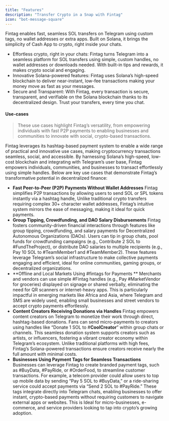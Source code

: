 ```yaml
---
title: "Features"
description: "Transfer Crypto in a Snap with Fintag"
icon: "bot-message-square"
---
```


Fintag enables fast, seamless SOL transfers on Telegram using custom tags, no wallet addresses or extra apps. Built on Solana, it brings the simplicity of Cash App to crypto, right inside your chats.

- Effortless crypto, right in your chats: Fintag turns Telegram into a seamless platform for SOL transfers using simple, custom handles, no wallet addresses or downloads needed. With built-in tips and rewards, it makes crypto social and engaging.
- Innovative Solana-powered features: Fintag uses Solana’s high-speed blockchain to deliver near-instant, low-fee transactions making your money move as fast as your messages.
- Secure and Transparent: With Fintag, every transaction is secure, transparent, and verifiable on the Solana blockchain thanks to its decentralized design. Trust your transfers, every time you chat.

#### **Use-cases**

> These use cases highlight Fintag’s versatility, from empowering individuals with fast P2P payments to enabling businesses and communities to innovate with social, crypto-based transactions.

Fintag leverages its hashtag-based payment system to enable a wide range of practical and innovative use cases, making cryptocurrency transactions seamless, social, and accessible. By harnessing Solana’s high-speed, low-cost blockchain and integrating with Telegram’s user base, Fintag empowers individuals, communities, and businesses to transact effortlessly using simple handles. Below are key use cases that demonstrate Fintag’s transformative potential in decentralized finance:

- **Fast Peer-to-Peer (P2P) Payments Without Wallet Addresses** Fintag simplifies P2P transactions by allowing users to send SOL or SPL tokens instantly via a hashtag handle, Unlike traditional crypto transfers requiring complex 30+ character wallet addresses, Fintag’s intuitive system mirrors the ease of messaging, making it ideal for quick payments.
- **Group Tipping, Crowdfunding, and DAO Salary Disbursements** Fintag fosters community-driven financial interactions through features like group tipping, crowdfunding, and salary payments for Decentralized Autonomous Organizations (DAOs). Users can tip in group chats, pool funds for crowdfunding campaigns (e.g., Contribute 2 SOL to #FundTheProject), or distribute DAO salaries to multiple recipients (e.g., Pay 10 SOL to #TeamMember1 and #TeamMember2). These features leverage Telegram’s social infrastructure to make collective payments engaging and efficient, ideal for online communities, gaming groups, or decentralized organizations.
- **Offline and Local Markets Using #fintags for Payments ** Merchants and vendors can use simple #Fintag handles (e.g., Pay #MarketVendor for groceries) displayed on signage or shared verbally, eliminating the need for QR scanners or internet-heavy apps. This is particularly impactful in emerging markets like Africa and Asia, where Telegram and SMS are widely used, enabling small businesses and street vendors to accept crypto payments effortlessly.
- **Content Creators Receiving Donations via Handles** Fintag empowers content creators on Telegram to monetize their work through direct, hashtag-based donations. Fans can send micro-payments to creators using handles like “Donate 1 SOL to #**CoolCreator**” within group chats or channels. This seamless donation system supports creators such as artists, or influencers, fostering a vibrant creator economy within Telegram’s ecosystem. Unlike traditional platforms with high fees, Fintag’s Solana-powered transactions ensure creators receive nearly the full amount with minimal costs.
- **Businesses Using Payment Tags for Seamless Transactions** Businesses can leverage Fintag to create branded payment tags, such as #BuyData, #PayRide, or #OrderFood, to streamline customer transactions. For example, a telecom provider could allow users to top up mobile data by sending “Pay 5 SOL to #BuyData,” or a ride-sharing service could accept payments via “Send 2 SOL to #PayRide.” These tags integrate directly into Telegram chats, enabling businesses to offer instant, crypto-based payments without requiring customers to navigate external apps or websites. This is Ideal for micro-businesses, e-commerce, and service providers looking to tap into crypto’s growing adoption.